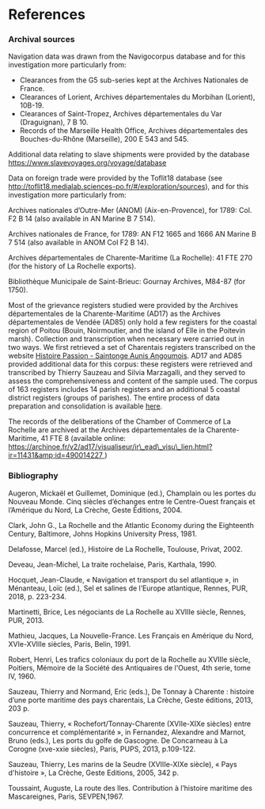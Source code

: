 

# References

### Archival sources

Navigation data was drawn from the Navigocorpus database and for this investigation more particularly from:

*   Clearances from the G5 sub-series kept at the Archives Nationales de France.
*   Clearances of Lorient, Archives départementales du Morbihan (Lorient), 10B-19.
*   Clearances of Saint-Tropez, Archives départementales du Var (Draguignan), 7 B 10.
*   Records of the Marseille Health Office, Archives départementales des Bouches-du-Rhône (Marseille), 200 E 543 and 545.

Additional data relating to slave shipments were provided by the database <a href="https://www.slavevoyages.org/voyage/database" target="blank" rel="noopener noreferrer">https://www.slavevoyages.org/voyage/database</a>

Data on foreign trade were provided by the Toflit18 database (see <a href="http://toflit18.medialab.sciences-po.fr/%23/exploration/sources" target="blank" rel="noopener noreferrer">http://toflit18.medialab.sciences-po.fr/#/exploration/sources</a>), and for this investigation more particularly from: 

Archives nationales d’Outre-Mer (ANOM) (Aix-en-Provence), for 1789: Col. F2 B 14 (also available in AN Marine B 7 514).

Archives nationales de France, for 1789: AN F12 1665 and 1666 AN Marine B 7 514 (also available in ANOM Col F2 B 14).

Archives départementales de Charente-Maritime (La Rochelle): 41 FTE 270 (for the history of La Rochelle exports).

Bibliothèque Municipale de Saint-Brieuc: Gournay Archives, M84-87 (for 1750).

Most of the grievance registers studied were provided by the Archives départementales de la Charente-Maritime (AD17) as the Archives départementales de Vendée (AD85) only hold a few registers for the coastal region of Poitou (Bouin, Noirmoutier, and the island of Elle in the Poitevin marsh). Collection and transcription when necessary were carried out in two ways. We first retrieved a set of Charentais registers transcribed on the website <a href="http://www.histoirepassion.eu/?-1789-Cahiers-de-doleances-et-Etats-generaux-" target="blank" rel="noopener noreferrer">Histoire Passion - Saintonge Aunis Angoumois</a>. AD17 and AD85 provided additional data for this corpus: these registers were retrieved and transcribed by Thierry Sauzeau and Silvia Marzagalli, and they served to assess the comprehensiveness and content of the sample used. The corpus of 163 registers includes 14 parish registers and an additional 5 coastal district registers (groups of parishes). The entire process of data preparation and consolidation is available <a href="https://docs.google.com/spreadsheets/d/1A8-OiTSYv7opCcWvF8tsJ0dmEXkHZMgN-7lhj-4hqFw/edit?usp%3Dsharing" target="blank" rel="noopener noreferrer">here</a>.

The records of the deliberations of the Chamber of Commerce of La Rochelle are archived at the Archives départementales de la Charente-Maritime, 41 FTE 8 (available online: <a href="https://archinoe.fr/v2/ad17/visualiseur/ir_ead_visu_lien.html?ir%3D11431%26id%3D490014227" target="blank" rel="noopener noreferrer">https://archinoe.fr/v2/ad17/visualiseur/ir\_ead\_visu\_lien.html?ir=11431&amp;id=490014227</a><a href="https://archinoe.fr/v2/ad17/visualiseur/ir_ead_visu_lien.html?ir%3D11431%26id%3D490014227" target="blank" rel="noopener noreferrer"> </a> ) 

### Bibliography

Augeron, Mickaël et Guillemet, Dominique (ed.), Champlain ou les portes du Nouveau Monde. Cinq siècles d’échanges entre le Centre-Ouest français et l’Amérique du Nord, La Crèche, Geste Éditions, 2004.

Clark, John G., La Rochelle and the Atlantic Economy during the Eighteenth Century, Baltimore, Johns Hopkins University Press, 1981.

Delafosse, Marcel (ed.), Histoire de La Rochelle, Toulouse, Privat, 2002.

Deveau, Jean-Michel, La traite rochelaise, Paris, Karthala, 1990.

Hocquet, Jean-Claude, « Navigation et transport du sel atlantique », in Ménanteau, Loïc (ed.), Sel et salines de l’Europe atlantique, Rennes, PUR, 2018, p. 223-234.

Martinetti, Brice, Les négociants de La Rochelle au XVIIIe siècle, Rennes, PUR, 2013.

Mathieu, Jacques, La Nouvelle-France. Les Français en Amérique du Nord, XVIe-XVIIIe siècles, Paris, Belin, 1991.

Robert, Henri, Les trafics coloniaux du port de la Rochelle au XVIIIe siècle, Poitiers, Mémoire de la Société des Antiquaires de l'Ouest, 4th serie, tome IV, 1960.

Sauzeau, Thierry and Normand, Eric (eds.), De Tonnay à Charente : histoire d’une porte maritime des pays charentais, La Crèche, Geste éditions, 2013, 203 p.

Sauzeau, Thierry, « Rochefort/Tonnay-Charente (XVIIe-XIXe siècles) entre concurrence et complémentarité », in Fernandez, Alexandre and Marnot, Bruno (eds.), Les ports du golfe de Gascogne. De Concarneau à La Corogne (xve-xxie siècles), Paris, PUPS, 2013, p.109-122.

Sauzeau, Thierry, Les marins de la Seudre (XVIIIe-XIXe siècle), « Pays d'histoire », La Crèche, Geste Editions, 2005, 342 p.

Toussaint, Auguste, La route des Iles. Contribution à l’histoire maritime des Mascareignes, Paris, SEVPEN,1967.


